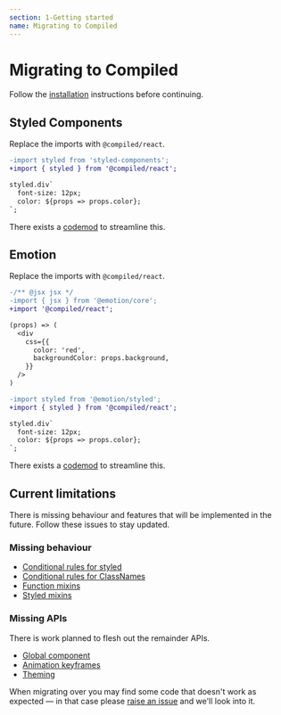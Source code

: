 ```yaml
---
section: 1-Getting started
name: Migrating to Compiled
---
```


# Migrating to Compiled

Follow the [installation](/installation) instructions before continuing.

## Styled Components

Replace the imports with `@compiled/react`.

```diff
-import styled from 'styled-components';
+import { styled } from '@compiled/react';

styled.div`
  font-size: 12px;
  color: ${props => props.color};
`;
```

There exists a [codemod](/docs/pkg-cli#styled-components-to-compiled) to streamline this.

## Emotion

Replace the imports with `@compiled/react`.

```diff
-/** @jsx jsx */
-import { jsx } from '@emotion/core';
+import '@compiled/react';

(props) => (
  <div
    css={{
      color: 'red',
      backgroundColor: props.background,
    }}
  />
)
```

```diff
-import styled from '@emotion/styled';
+import { styled } from '@compiled/react';

styled.div`
  font-size: 12px;
  color: ${props => props.color};
`;
```

There exists a [codemod](/docs/pkg-cli#emotion-to-compiled) to streamline this.

## Current limitations

There is missing behaviour and features that will be implemented in the future.
Follow these issues to stay updated.

### Missing behaviour

- [Conditional rules for styled](https://github.com/atlassian-labs/compiled/issues/390)
- [Conditional rules for ClassNames](https://github.com/atlassian-labs/compiled/issues/391)
- [Function mixins](https://github.com/atlassian-labs/compiled/issues/341)
- [Styled mixins](https://github.com/atlassian-labs/compiled/issues/313)

### Missing APIs

There is work planned to flesh out the remainder APIs.

- [Global component](https://github.com/atlassian-labs/compiled/issues/62)
- [Animation keyframes](https://github.com/atlassian-labs/compiled/issues/14)
- [Theming](https://github.com/atlassian-labs/compiled/issues/18)

When migrating over you may find some code that doesn't work as expected —
in that case please [raise an issue](https://github.com/atlassian-labs/compiled/issues/new?assignees=&labels=&template=bug_report.md&title=Bug:&labels=bug%20%F0%9F%90%9B) and we'll look into it.
